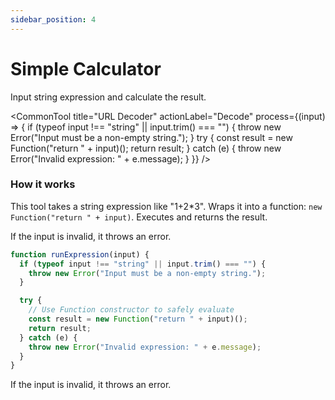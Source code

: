 ```yaml
---
sidebar_position: 4
---
```


# Simple Calculator

Input string expression and calculate the result.







<CommonTool
  title="URL Decoder"
  actionLabel="Decode"
  process={(input) => {
    if (typeof input !== "string" || input.trim() === "") {
      throw new Error("Input must be a non-empty string.");
    }
    try {
      const result = new Function("return " + input)();
      return result;
    } catch (e) {
      throw new Error("Invalid expression: " + e.message);
    }
  }}
/>


### How it works 

This tool takes a string expression like "1+2*3". Wraps it into a function: `new Function("return " + input)`. Executes and returns the result.

If the input is invalid, it throws an error.

```js
function runExpression(input) {
  if (typeof input !== "string" || input.trim() === "") {
    throw new Error("Input must be a non-empty string.");
  }

  try {
    // Use Function constructor to safely evaluate
    const result = new Function("return " + input)();
    return result;
  } catch (e) {
    throw new Error("Invalid expression: " + e.message);
  }
}
```

If the input is invalid, it throws an error.

